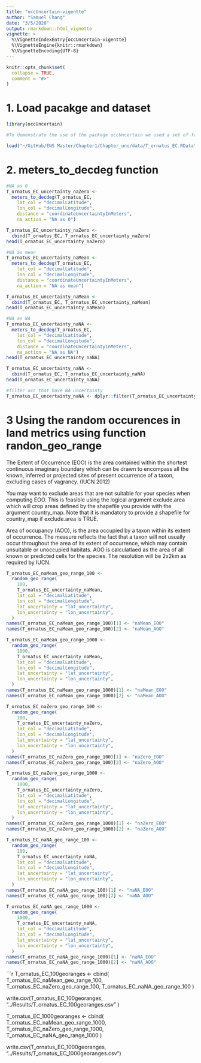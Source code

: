 ```yaml
---
title: "occUncertain-vigentte"
author: "Samuel Chang"
date: "3/5/2020"
output: rmarkdown::html_vignette
vignette: >
  %\VignetteIndexEntry{occUncertain-vigentte}
  %\VignetteEngine{knitr::rmarkdown}
  %\VignetteEncoding{UTF-8}
---
```


```r
knitr::opts_chunk$set(
  collapse = TRUE,
  comment = "#>"
)
```


# 1. Load pacakge and dataset
```r
library(occUncertain)

#To demonstrate the use of the package occUncertain we used a set of four different datasets. This dataset is for 66 georeferenced occurrence records in Ecuador northern Andes for the spectacled bear (*Tremarctos ornatus*). These occurrences dataset are from the Global Biodiversity Information Facility (19 May 2020) GBIF Occurrence Download https://doi.org/10.15468/dl.6ykjg7

load("~/GitHub/ENS Master/Chapter1/Chapter_uno/data/T_ornatus_EC.RData")
```

# 2. meters_to_decdeg function
```r
#NA as 0
T_ornatus_EC_uncertainty_naZero <-
  meters_to_decdeg(T_ornatus_EC, 
    lat_col = "decimalLatitude",
    lon_col = "decimalLongitude",
    distance = "coordinateUncertaintyInMeters",
    na_action = "NA as 0")

T_ornatus_EC_uncertainty_naZero <-
  cbind(T_ornatus_EC, T_ornatus_EC_uncertainty_naZero)
head(T_ornatus_EC_uncertainty_naZero)

#NA as mean
T_ornatus_EC_uncertainty_naMean <-
  meters_to_decdeg(T_ornatus_EC, 
    lat_col = "decimalLatitude",
    lon_col = "decimalLongitude",
    distance = "coordinateUncertaintyInMeters",
    na_action = "NA as mean")

T_ornatus_EC_uncertainty_naMean <-
  cbind(T_ornatus_EC, T_ornatus_EC_uncertainty_naMean)
head(T_ornatus_EC_uncertainty_naMean)

#NA as NA
T_ornatus_EC_uncertainty_naNA <-
  meters_to_decdeg(T_ornatus_EC, 
    lat_col = "decimalLatitude",
    lon_col = "decimalLongitude",
    distance = "coordinateUncertaintyInMeters",
    na_action = "NA as NA")
head(T_ornatus_EC_uncertainty_naNA)

T_ornatus_EC_uncertainty_naNA <-
  cbind(T_ornatus_EC, T_ornatus_EC_uncertainty_naNA)
head(T_ornatus_EC_uncertainty_naNA)

#filter occ that have NA uncertainty 
T_ornatus_EC_uncertainty_naNA <- dplyr::filter(T_ornatus_EC_uncertainty_naNA, !is.na(coordinateUncertaintyInMeters))
```

# 3 Using the random occurences in land metrics using function randon_geo_range

The Extent of Occurrence (EOO) is the area contained within the shortest continuous imaginary boundary which can be drawn to encompass all the known, inferred or projected sites of present occurrence of a taxon, excluding cases of vagrancy. (IUCN 2012)

You may want to exclude areas that are not suitable for your species when computing EOO. This is feasible using the logical argument exclude.area which will crop areas defined by the shapefile you provide with the argument country_map. Note that it is mandatory to provide a shapefile for country_map if exclude.area is TRUE. 

Area of occupancy (AOO), is the area occupied by a taxon within its extent of occurrence. The measure reflects the fact that a taxon will not usually occur throughout the area of its extent of occurrence, which may contain unsuitable or unoccupied habitats.
AOO is calculatlaed as the area of all known or predicted cells for the species. The resolution will be 2x2km as required by IUCN.

```r
T_ornatus_EC_naMean_geo_range_100 <-
  random_geo_range(
    100,
    T_ornatus_EC_uncertainty_naMean,
    lat_col = "decimalLatitude",
    lon_col = "decimalLongitude",
    lat_uncertainty = "lat_uncertainty",
    lon_uncertainty = "lon_uncertainty",
  )
names(T_ornatus_EC_naMean_geo_range_100)[1] <- "naMean_EOO"
names(T_ornatus_EC_naMean_geo_range_100)[2] <- "naMean_AOO"

T_ornatus_EC_naMean_geo_range_1000 <-
  random_geo_range(
    1000,
    T_ornatus_EC_uncertainty_naMean,
    lat_col = "decimalLatitude",
    lon_col = "decimalLongitude",
    lat_uncertainty = "lat_uncertainty",
    lon_uncertainty = "lon_uncertainty",
  )
names(T_ornatus_EC_naMean_geo_range_1000)[1] <- "naMean_EOO"
names(T_ornatus_EC_naMean_geo_range_1000)[2] <- "naMean_AOO"
```

```r
T_ornatus_EC_naZero_geo_range_100 <-
  random_geo_range(
    100,
    T_ornatus_EC_uncertainty_naZero,
    lat_col = "decimalLatitude",
    lon_col = "decimalLongitude",
    lat_uncertainty = "lat_uncertainty",
    lon_uncertainty = "lon_uncertainty",
  )
names(T_ornatus_EC_naZero_geo_range_100)[1] <- "naZero_EOO"
names(T_ornatus_EC_naZero_geo_range_100)[2] <- "naZero_AOO"

T_ornatus_EC_naZero_geo_range_1000 <-
  random_geo_range(
    1000,
    T_ornatus_EC_uncertainty_naZero,
    lat_col = "decimalLatitude",
    lon_col = "decimalLongitude",
    lat_uncertainty = "lat_uncertainty",
    lon_uncertainty = "lon_uncertainty",
  )
names(T_ornatus_EC_naZero_geo_range_1000)[1] <- "naZero_EOO"
names(T_ornatus_EC_naZero_geo_range_1000)[2] <- "naZero_AOO"
```

```r
T_ornatus_EC_naNA_geo_range_100 <-
  random_geo_range(
    100,
    T_ornatus_EC_uncertainty_naNA,
    lat_col = "decimalLatitude",
    lon_col = "decimalLongitude",
    lat_uncertainty = "lat_uncertainty",
    lon_uncertainty = "lon_uncertainty",
  )
names(T_ornatus_EC_naNA_geo_range_100)[1] <- "naNA_EOO"
names(T_ornatus_EC_naNA_geo_range_100)[2] <- "naNA_AOO"

T_ornatus_EC_naNA_geo_range_1000 <-
  random_geo_range(
    1000,
    T_ornatus_EC_uncertainty_naNA,
    lat_col = "decimalLatitude",
    lon_col = "decimalLongitude",
    lat_uncertainty = "lat_uncertainty",
    lon_uncertainty = "lon_uncertainty",
  )
names(T_ornatus_EC_naNA_geo_range_1000)[1] <- "naNA_EOO"
names(T_ornatus_EC_naNA_geo_range_1000)[2] <- "naNA_AOO"
```

```r
T_ornatus_EC_100georanges <-
  cbind(
    T_ornatus_EC_naMean_geo_range_100,
    T_ornatus_EC_naZero_geo_range_100,
    T_ornatus_EC_naNA_geo_range_100
  )

write.csv(T_ornatus_EC_100georanges, "../Results/T_ornatus_EC_100georanges.csv" )

T_ornatus_EC_1000georanges <-
  cbind(
    T_ornatus_EC_naMean_geo_range_1000,
    T_ornatus_EC_naZero_geo_range_1000,
    T_ornatus_EC_naNA_geo_range_1000
  )

write.csv(T_ornatus_EC_1000georanges, "../Results/T_ornatus_EC_1000georanges.csv")
